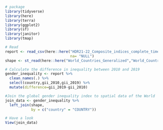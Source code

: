 ```{r}
# package
library(tidyverse)
library(here)
library(terra)
library(ggplot2)
library(sf)
library(janitor)
library(tmap)
```

```{r}
# Read
report <- read_csv(here::here("HDR21-22_Composite_indices_complete_time_series.csv"),
                              na= "NULL")
shape <- st_read(here::here("World_Countries_Generalized","World_Countries_Generalized.shp"))
```

```{r}
# Calculate the difference in inequality between 2010 and 2019
gender_inequality <- report %>%
  clean_names(.) %>%
  select(country,gii_2010,gii_2019) %>%
  mutate(difference=gii_2019-gii_2010)
```

```{r}
#Join the global gender inequality index to spatial data of the World
join_data <- gender_inequality %>%
  left_join(shape,
            by = c("country" = "COUNTRY"))
```

```{r}
# Have a look
View(join_data)
```